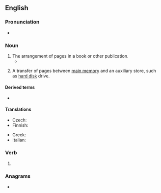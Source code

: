 ==English==
{{wikipedia}}

===Pronunciation===
* {{IPA|en|/ˈpeɪdʒɪŋ/}}

===Noun===
{{en-noun|~}}

# The arrangement of pages in a book or other publication.
#* {{quote-book|en|year=2013|author=Joint Steering Committee|title=RDA: Resource Description and Access: 2013 Revision|passage=Record the total number of pages, leaves, or columns (excluding those that are blank or contain advertising or other inessential matter) followed by ''in various '''pagings''''', ''in various foliations'', or ''in various numberings'', as appropriate.}}
# {{lb|en|computing}} A transfer of pages between [[main memory]] and an auxiliary store, such as [[hard disk]] drive.

====Derived terms====
* {{l|en|paging file}}

====Translations====
{{trans-top|transfer of pages}}
* Czech: {{t|cs|stránkování|n}}
* Finnish: {{t|fi|sivutus}}
{{trans-mid}}
* Greek: {{t+|el|σελιδοποίηση}}
* Italian: {{t|it|paginazione|f}}
{{trans-bottom}}

===Verb===
{{head|en|verb form}}

# {{present participle of|en|page|nocat=1}}

===Anagrams===
* {{anagrams|en|a=agginp|gaping}}
